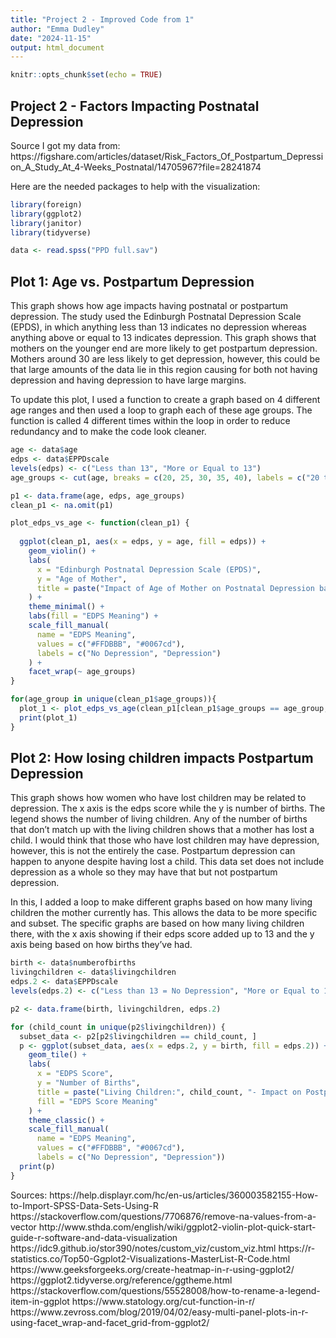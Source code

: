 ```yaml
---
title: "Project 2 - Improved Code from 1"
author: "Emma Dudley"
date: "2024-11-15"
output: html_document
---
```


```r
knitr::opts_chunk$set(echo = TRUE)
```

## Project 2 - Factors Impacting Postnatal Depression

Source I got my data from: 
https://figshare.com/articles/dataset/Risk_Factors_Of_Postpartum_Depression_A_Study_At_4-Weeks_Postnatal/14705967?file=28241874

Here are the needed packages to help with the visualization:
```r
library(foreign)
library(ggplot2)
library(janitor)
library(tidyverse)
```

```r
data <- read.spss("PPD full.sav")
```

## Plot 1: Age vs. Postpartum Depression

This graph shows how age impacts having postnatal or postpartum depression. The study used the Edinburgh Postnatal Depression Scale (EPDS), in which anything less than 13 indicates no depression whereas anything above or equal to 13 indicates depression. This graph shows that mothers on the younger end are more likely to get postpartum depression. Mothers around 30 are less likely to get depression, however, this could be that large amounts of the data lie in this region causing for both not having depression and having depression to have large margins.

To update this plot, I used a function to create a graph based on 4 different age ranges and then used a loop to graph each of these age groups. The function is called 4 different times within the loop in order to reduce redundancy and to make the code look cleaner.

```r
age <- data$age
edps <- data$EPPDscale
levels(edps) <- c("Less than 13", "More or Equal to 13")
age_groups <- cut(age, breaks = c(20, 25, 30, 35, 40), labels = c("20 to 25", "25 to 30", "30 to 35", "35 to 40"))

p1 <- data.frame(age, edps, age_groups)
clean_p1 <- na.omit(p1)
```

```r
plot_edps_vs_age <- function(clean_p1) {
  
  ggplot(clean_p1, aes(x = edps, y = age, fill = edps)) +
    geom_violin() +
    labs(
      x = "Edinburgh Postnatal Depression Scale (EPDS)",
      y = "Age of Mother",
      title = paste("Impact of Age of Mother on Postnatal Depression based on Age Group")
    ) +
    theme_minimal() +
    labs(fill = "EDPS Meaning") +
    scale_fill_manual(
      name = "EDPS Meaning", 
      values = c("#FFDBBB", "#0067cd"), 
      labels = c("No Depression", "Depression")
    ) +
    facet_wrap(~ age_groups)
}
```

```r
for(age_group in unique(clean_p1$age_groups)){
  plot_1 <- plot_edps_vs_age(clean_p1[clean_p1$age_groups == age_group, ])
  print(plot_1)
}
```

## Plot 2: How losing children impacts Postpartum Depression

This graph shows how women who have lost children may be related to depression. The x axis is the edps score while the y is number of births. The legend shows the number of living children. Any of the number of births that don't match up with the living children shows that a mother has lost a child. I would think that those who have lost children may have depression, however, this is not the entirely the case. Postpartum depression can happen to anyone despite having lost a child. This data set does not include depression as a whole so they may have that but not postpartum depression.

In this, I added a loop to make different graphs based on how many living children the mother currently has. This allows the data to be more specific and subset. The specific graphs are based on how many living children there, with the x axis showing if their edps score added up to 13 and the y axis being based on how births they've had.

```r
birth <- data$numberofbirths
livingchildren <- data$livingchildren
edps.2 <- data$EPPDscale
levels(edps.2) <- c("Less than 13 = No Depression", "More or Equal to 13 = Depression")

p2 <- data.frame(birth, livingchildren, edps.2)

for (child_count in unique(p2$livingchildren)) {
  subset_data <- p2[p2$livingchildren == child_count, ]
  p <- ggplot(subset_data, aes(x = edps.2, y = birth, fill = edps.2)) +
    geom_tile() +
    labs(
      x = "EDPS Score",
      y = "Number of Births",
      title = paste("Living Children:", child_count, "- Impact on Postpartum Depression"),
      fill = "EDPS Score Meaning"
    ) +
    theme_classic() +
    scale_fill_manual(
      name = "EDPS Meaning", 
      values = c("#FFDBBB", "#0067cd"), 
      labels = c("No Depression", "Depression"))
  print(p)
}
```

Sources:
https://help.displayr.com/hc/en-us/articles/360003582155-How-to-Import-SPSS-Data-Sets-Using-R
https://stackoverflow.com/questions/7706876/remove-na-values-from-a-vector
http://www.sthda.com/english/wiki/ggplot2-violin-plot-quick-start-guide-r-software-and-data-visualization
https://idc9.github.io/stor390/notes/custom_viz/custom_viz.html
https://r-statistics.co/Top50-Ggplot2-Visualizations-MasterList-R-Code.html
https://www.geeksforgeeks.org/create-heatmap-in-r-using-ggplot2/
https://ggplot2.tidyverse.org/reference/ggtheme.html
https://stackoverflow.com/questions/55528008/how-to-rename-a-legend-item-in-ggplot 
https://www.statology.org/cut-function-in-r/
https://www.zevross.com/blog/2019/04/02/easy-multi-panel-plots-in-r-using-facet_wrap-and-facet_grid-from-ggplot2/

